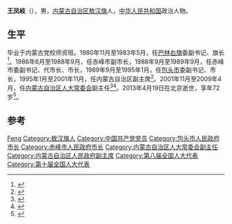 {{Otheruses|other=名为王凤岐的其他人物|王凤岐}}

'''王凤岐'''（{{bd|1941年|8月|2013年|4月19日|catIdx=Wang}}），男，[[内蒙古自治区|内蒙古自治区]][[敖汉旗|敖汉旗]]人，[[中华人民共和国|中华人民共和国]]政治人物。

== 生平 ==
毕业于内蒙古党校师资班。1980年11月至1983年5月，任[[巴林右旗|巴林右旗]]委副书记、旗长<ref>{{cite book|title=巴林右旗志|url=http://books.google.com/books?id=ifkQAQAAMAAJ|year=1990|publisher=内蒙古人民出版社|page=448}}</ref>。1986年6月至1988年9月，任赤峰市副市长，1988年9月至1989年9月，任赤峰市委副书记、代市长、市长，1989年9月至1995年1月，任[[包头市|包头市]]委副书记、市长，1995年1月至2001年11月，任内蒙古自治区副主席<ref>{{cite book|title=中国民族年鉴|url=http://books.google.com/books?id=x-IyAQAAIAAJ|year=2001|publisher=民族出版社|isbn=978-7-105-04664-5|pages=216–219}}</ref>。2001年11月至2009年4月，任[[内蒙古自治区人大常委会|内蒙古自治区人大常委会]]副主任<ref>{{cite book|title=內蒙古自治区志 公安志|url=http://books.google.com/books?id=5hw5AQAAIAAJ|year=2008|publisher=中国人民公安大学出版社|page=1056}}</ref><ref name="杜心宽1998">{{cite book|author=杜心宽|title=內蒙古自治区大事记, 1987-1996|url=http://books.google.com/books?id=UnkLAQAAMAAJ|year=1998|publisher=内蒙古人民出版社|isbn=978-7-204-04369-9|page=367}}</ref>。2013年4月19日在北京逝世，享年72岁<ref>{{cite news|title=王凤岐同志生平|url=http://szb.northnews.cn/nmgrb/html/2013-05/04/content_1018496.htm|accessdate=2015-05-01|work=内蒙古日报|deadurl=yes|archiveurl=https://web.archive.org/web/20160306011903/http://szb.northnews.cn/nmgrb/html/2013-05/04/content_1018496.htm|archivedate=2016-03-06}}</ref>。

== 参考 ==
{{reflist}}

{{中国政治人物小作品}}
{{包头市市长}}

{{Authority control}}
{{DEFAULTSORT:Wang王}}
[[Category:王姓|Feng]]
[[Category:敖汉旗人|Category:敖汉旗人]]
[[Category:中国共产党党员|Category:中国共产党党员]]
[[Category:包头市人民政府市长|Category:包头市人民政府市长]]
[[Category:赤峰市人民政府市长|Category:赤峰市人民政府市长]]
[[Category:内蒙古自治区人大常委会副主任|Category:内蒙古自治区人大常委会副主任]]
[[Category:内蒙古自治区人民政府副主席|Category:内蒙古自治区人民政府副主席]]
[[Category:第八届全国人大代表|Category:第八届全国人大代表]]
[[Category:第十届全国人大代表|Category:第十届全国人大代表]]